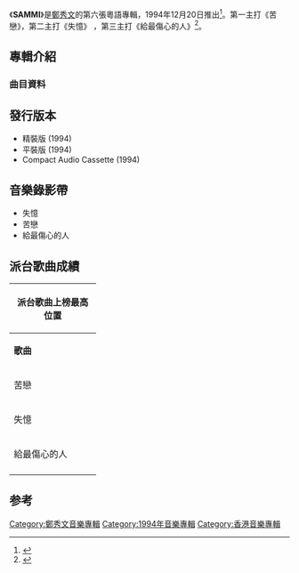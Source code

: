 {{Infobox album
| name       = SAMMI
| type       = [[專輯|專輯]]
| artist     = [[鄭秀文|鄭秀文]]
| cover      = 
| released   = 1994年12月20日
| recorded   = 1994年
| length     = 
| genre      = [[粵語流行音樂|粵語流行音樂]]
| label      = [[華星唱片|華星唱片]]
| producer   = [[江港生|江港生]]
<!-- 未知參數 | number     = 10 -->
| reviews    = 
| prev_title = [[時間_地點_人物|時間 地點 人物]]
| prev_year  = 1994 <!-- 10月 -->
| next_title = [[其後|其後]]
| next_year  = 1995 <!-- 8月 -->
}}
《'''SAMMI'''》是[[鄭秀文|鄭秀文]]的第六張粵語專輯，1994年12月20日推出<ref>{{Cite book|title=吉他直通车 2|url=https://archive.org/details/jitazhitongcheb0002unse|last=刘天礼编配|first=|publisher=北京：蓝天出版社|year=2002年6月|isbn=7-80158-221-7|location=|pages=[https://archive.org/details/jitazhitongcheb0002unse/page/108 108]-109}}</ref>。第一主打《苦戀》，第二主打《失憶》 ，第三主打《給最傷心的人》<ref>{{Cite book|title=骨感天郑秀文|last=龙翔编著|first=|publisher=北京：新华出版社|year=2007年1月|isbn=7-5011-7791-0|location=|pages=25-26}}</ref>。

==專輯介紹==
===曲目資料===
{{Tracklist/common
| collapsed = 
| headline = 
| font_size = 
| total_length = 

| all_writing = 
| all_music = 
| all_lyrics = 
| all_arranger = 
| all_producer = 

| writing_credits = 
| music_credits = yes
| lyrics_credits = yes
| arranger_credits = yes
| producer_credits = no
| extra_column = 
| longnote_column = yes

| title1 = 失憶
| note1 = 
| longnote1 = '''第二主打'''<br>改編自access的歌曲《JEWELRY ANGEL》
| music1 = [[淺倉大介|淺倉大介]]
| lyrics1 = [[黃偉文|黃偉文]]
| arranger1 = [[江港生|江港生]]
| extra1 = 
| length1 = 

| title2 = 苦戀
| note2 = 電影《旺角的天空》插曲
| longnote2 = '''第一主打'''<br>改編自[[孫楠|孫楠]]的歌曲《留什麼給你》<br>同曲異詞曲目：[[李克勤|李克勤]]《後悔》
| music2 = [[熊美玲|熊美玲]]
| lyrics2 = 鄭秀文
| arranger2 = [[溫浩傑|溫浩傑]]
| producer2 = 
| extra2 = 
| length2 = 

| title3 = 給最傷心的人
| note3 = 
| longnote3 = '''第三主打'''<br>改編自[[李玟|李玟]]的歌曲《我依然是你的情人》
| music3 = [[陳曉娟_(作曲人)|陳曉娟]]
| lyrics3 = [[李敏_(香港)|李敏]]
| arranger3 = [[錢幽蘭|錢幽蘭]]
| extra3 = 
| length3 = 

| title4 = 達文西的情人
| note4 = 
| longnote4 = 改編自[[毛阿敏|毛阿敏]]的歌曲《愛情遊戲》
| music4 = 江港生
| lyrics4 = 李敏
| arranger4 = 江港生
| extra4 = 
| length4 = 

| title5 = 空前
| note5 = 
| longnote5 = 
| music5 = [[盧東尼|盧東尼]]
| lyrics5 = [[向雪懷|向雪懷]]
| arranger5 = [[張兆鴻|張兆鴻]]
| extra5 = 
| length5 = 

| title6 = 被愛所困
| note6 = 
| longnote6 = 改編自Elsa的歌曲《Qu'est ce que ca peut lui faire》
| music6 = Georges Lunghini、Vincent-Marie Bouvot、Gérard Presgurvic
| lyrics6 = [[張美賢|張美賢]]
| arranger6 = [[甘志偉|甘志偉]]
| extra6 = 
| length6 = 

| title7 = 拉拉扯扯
| note7 = 
| longnote7 = 
| music7 = 江港生
| lyrics7 = 張美賢
| arranger7 = [[陳澤忠|陳澤忠]]
| extra7 = 
| length7 = 

| title8 = 作主
| note8 = 
| longnote8 = 改編自Elsa的歌曲《Je viens vers toi》
| music8 = Lunghini、Bouvot、Sechan
| lyrics8 = 向雪懷
| arranger8 = 張兆鴻
| extra8 = 
| length8 = 

| title9 = 給母親
| note9 = 
| longnote9 = 無線電視劇《[[親恩情未了|親恩情未了]]》主題曲
| music9 = 江港生
| lyrics9 = 李敏
| arranger9 = 江港生、溫浩傑
| producer9 =
| extra9 = 
| length9 = 

| title10 = 情感障礙賽
| note10 = 
| longnote10 = 無線電視劇《親恩情未了》插曲
| music10 = 江港生
| lyrics10 = 李敏
| arranger10 = 江港生
| extra10 = 
| length10 = 
}}

==發行版本==
*精裝版 (1994)
*平裝版 (1994)
*Compact Audio Cassette (1994)

==音樂錄影帶==
*失憶
*苦戀
*給最傷心的人

<!-- ==製作團隊== -->

==派台歌曲成績==
{| class="wikitable" cellpadding="1"
|-
! style= colspan="6" | '''派台歌曲上榜最高位置'''
|-
| width="140"| '''歌曲''' || width="50"| '''903''' || width="50"| '''RTHK''' || width="50"| '''997''' || width="50"| '''TVB''' || width="200"| '''備註'''
|-
| 苦戀 || - || 19 || - || 9 ||
|-
| 失憶 || 4 || 1 || - || 9 || 
|-
| 給最傷心的人 || - || 6 || - || - ||
|-
|}

==参考==
{{reflist}}

{{鄭秀文}}

[[Category:鄭秀文音樂專輯|Category:鄭秀文音樂專輯]]
[[Category:1994年音樂專輯|Category:1994年音樂專輯]]
[[Category:香港音樂專輯|Category:香港音樂專輯]]